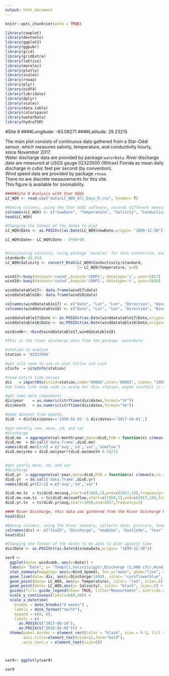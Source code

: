 ---
output: html_document
---

```{r setup, include=FALSE}
knitr::opts_chunk$set(echo = TRUE)

library(cowplot)
library(devtools)
library(ggplot2)
library(ggpubr)
library(grid)
library(gridExtra)
library(lattice)
library(marelac)
library(plotly)
library(scales)
library(rnoaa)
library(plyr)
library(ncdf4)
library(lubridate)
library(dplyr)
library(scales)
library(data.table)
library(colorspace)
library(waterData)
library(hydroTSM)
```

#Site 9
####Longitude:  -83.08271
####Latitude:    29.23215


The main plot consists of continuous data gathered from a Star-Oddi sensor, which measures salinity, temperature, and conductivity hourly, since November 2017.           
Water discharge data are provided by package `waterData`. River discharge data are measured at USGS gauge 02323500 (Wilcox) Florida as mean daily discharge in cubic feet per second (by convention).                    
Wind speed data are provided by package `rnoaa`.                       
There no are discrete measurements for this site.         
This figure is available for zoomability.     

```{r r_site9, include= FALSE}
#####Site 9 Analysis with Star Oddi
LC_WQ9 <- read.csv("data/LC_WQ9_All_Days_R.csv", header= T)

#Naming columns, using the Star Oddi software, records different measurements than the Star Oddi, date, temperature, salinity, conducitivity, sound/velocity
colnames(LC_WQ9) <- c("newDate", "Temperature", "Salinity", "Conductivity", "Sound/Velocity")
head(LC_WQ9)

#Changing the format of the dates to plot
LC_WQ9$Date <- as.POSIXct(as.Date(LC_WQ9$newDate,origin= "1899-12-30"))

LC_WQ9$Date<- LC_WQ9$Date - 8*60*60


#Calculating salinity, using package `marelac` for this conversion, even though the Diver sensor salinity, we want to standardize the salinity by calculating it with the temperature and conductivity
standard= 42.914
LC_WQ9$Salinity <- convert_RtoS(LC_WQ9$Conductivity/standard, 
                                t= LC_WQ9$Temperature, p=0)

```

```{r winddata, include= FALSE }
wind17<-buoy(dataset='cwind',buoyid='CDRF1', datatype='c', year=2017)
wind18<-buoy(dataset='cwind',buoyid='CDRF1', datatype='c', year=2018)

winddatatable17<- data.frame(wind17$data)
winddatatable18<- data.frame(wind18$data)

colnames(winddatatable17) <- c("Date", "Lat", "Lon", "Direction", "Wind_Speed")
colnames(winddatatable18) <- c("Date", "Lat", "Lon", "Direction", "Wind_Speed")

winddatatable17$Date <- as.POSIXct(as.Date(winddatatable17$Date,origin= "1899-12-30"))
winddatatable18$Date <- as.POSIXct(as.Date(winddatatable18$Date,origin= "1899-12-30"))

windcomb<- rbind(winddatatable17,winddatatable18) 
```

```{r r_RD, include=FALSE}
#This is the river discharge data from the package `waterData`

#station to analyze
station = '02323500'   

#get site name to use in plot titles and such
stinfo  = siteInfo(station)

#read entire time series
dis   = importDVs(staid=station,code='00060',stat='00003', sdate= "1950-01-01") 
#ok looks like temp code is wrong for this station, maybe rainfall is available?

#get some date components
dis$year    = as.numeric(strftime(dis$dates,format="%Y"))
dis$month   = as.numeric(strftime(dis$dates,format="%m")) 

#make dataset from epochs, 
disE  = dis[dis$dates>='1950-01-01' & dis$dates<='2017-10-01',]  

#get monthly sum, mean, sd, and var
#discharge
disE.mo  = aggregate(val~month+year,data=disE,FUN = function(x) c(mean(x,na.rm=T),sd(x,na.rm=T),var(x,na.rm=T),sum(x)))
disE.mo  = do.call('data.frame',disE.mo)
names(disE.mo)[3:6] = c('avg','sd','var','sumflow') 
disE.mo$yrmo = disE.mo$year+(disE.mo$month-0.5)/12       


#get yearly mean, sd, and var
#discharge
disE.yr  = aggregate(val~year,data=disE,FUN = function(x) c(mean(x,na.rm=T),sd(x,na.rm=T),var(x,na.rm=T)))
disE.yr  = do.call('data.frame',disE.yr)
names(disE.yr)[2:4] = c('avg','sd','var')                      

disE.mo.ts  = ts(disE.mo$avg,start=c(1950,1),end=c(2017,10),frequency=12)
disE.mo.sum.ts  = ts(disE.mo$sumflow,start=c(1950,1),end=c(2017,10),frequency=12)
disE.yr.ts  = ts(disE.yr$avg,start=1950,end=2017,frequency=1)

```

```{r RD_newdate, include= FALSE}
#### River Discharge, this data was gathered from the River Discharge R file, and retrieved that way, the information is in the Rhistory for this analysis
head(dis)

#Naming columns, using the Diver sensors, collects date, pressure, temp, conductivity
colnames(dis) <- c("StaID", "Discharge", "newDate", "QualCode", "Year", "Month")
head(dis)

#Changing the format of the dates to be able to plot against time
dis$Date <- as.POSIXct(as.Date(dis$newDate,origin= "1899-12-30"))

```

```{r r_var9, include= FALSE}
var9 <-
  ggplot(data= windcomb, aes(x=Date)) +
  labs(x= "Date", y= "Temp(C),Salinity(ppt),Discharge (1,000 cfs),Wind Speed (ms/c)") +
  stat_summary(mapping= aes(y=Wind_Speed), fun.y="mean", geom="line", color= "gray34", size=2) +
  geom_line(data= dis, aes(y=Discharge/1000), color= "cornflowerblue", size=2) +
  geom_point(data= LC_WQ9, aes(y= Temperature), color= "red", size=.5) +
  geom_point(data= LC_WQ9,aes(y= Salinity), color= "black", size=.5) +
  guides(fill= guide_legend(show= TRUE, title="Measurement", override.aes= list(colour= c("cornflowerblue", "black", "red"), size=5))) +
  scale_y_continuous(limits=c(0,40)) +
  scale_x_datetime(
    breaks = date_breaks("4 weeks") ,
    labels = date_format("%m/%Y"),
    expand = c(0, 0),
    limits = c(
      as.POSIXct("2017-08-10"),
      as.POSIXct("2018-05-05"))) +
  theme(panel.border = element_rect(color = "black", size = 0.5, fill = NA, linetype="solid"),
        axis.title=element_text(size=12,face="bold"),
        axis.text.x = element_text(size=8))



var9<- ggplotly(var9)

```
```{r finalplot, echo=FALSE, fig.width=8,fig.height=6, warning= FALSE,  message=FALSE}

var9
```
